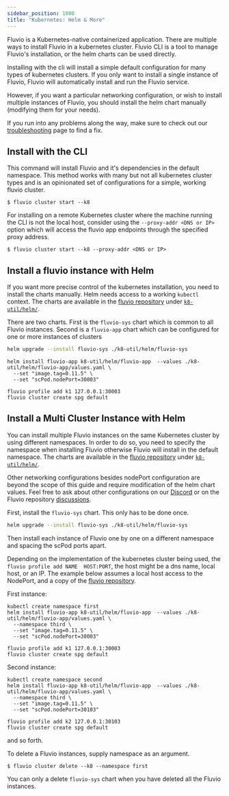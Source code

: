 ```yaml
---
sidebar_position: 1000
title: "Kubernetes: Helm & More"
---
```


Fluvio is a Kubernetes-native containerized application.  There are multiple
ways to install Fluvio in a kubernetes cluster. Fluvio CLI is a tool to manage
Fluvio's installation, or the helm charts can be used directly.

Installing with the cli will install a simple default configuration for many
types of kubernetes clusters. If you only want to install a single instance of
Fluvio, Fluvio will automatically install and run the Fluvio service.

However, if you want a particular networking configuration, or wish to install multiple instances of Fluvio, you should install the helm chart manually (modifying them for your needs).

If you run into any problems along the way, make sure to check out our [troubleshooting] page to find a fix.

## Install with the CLI

This command will install Fluvio and it's dependencies in the default namespace. This method works with many but not all kubernetes cluster types and is an opinionated set of configurations for a simple, working fluvio cluster.

```shell copy="fl"
$ fluvio cluster start --k8
```

For installing on a remote Kubernetes cluster where the machine running the CLI is not the local host, consider using the `--proxy-addr <DNS or IP>` option which will access the fluvio app endpoints through the specified proxy address.

```shell copy="fl"
$ fluvio cluster start --k8 --proxy-addr <DNS or IP>
```

## Install a fluvio instance with Helm

If you want more precise control of the kubernetes installation, you need to install the charts manually.  Helm needs access
to a working `kubectl` context. The charts are available in the [fluvio repository](https://github.com/infinyon/fluvio) under [`k8-util/helm/`](https://github.com/infinyon/fluvio/tree/master/k8-util/helm).

There are two charts. First is the `fluvio-sys` chart which is common to all Fluvio instances. Second is a `fluvio-app` chart which can be configured for one or more instances of clusters

```bash copy="fl"
helm upgrade --install fluvio-sys ./k8-util/helm/fluvio-sys
```


```shell
helm install fluvio-app k8-util/helm/fluvio-app  --values ./k8-util/helm/fluvio-app/values.yaml \
  --set "image.tag=0.11.5" \
  --set "scPod.nodePort=30003"

fluvio profile add k1 127.0.0.1:30003
fluvio cluster create spg default
```

## Install a Multi Cluster Instance with Helm

You can install multiple Fluvio instances on the same Kubernetes cluster by using different namespaces.  In order to do so, you need to specify the namespace when installing Fluvio otherwise Fluvio will install in the default namespace.  The charts are available in the [fluvio repository](https://github.com/infinyon/fluvio) under [`k8-util/helm/`](https://github.com/infinyon/fluvio/tree/master/k8-util/helm).

Other networking configurations besides nodePort configuration are beyond
the scope of this guide and require modification of the helm chart values. Feel free to ask about other configurations on our [Discord](https://discordapp.com/invite/bBG2dTz) or on the Fluvio repository [discussions].

First, install the `fluvio-sys` chart.  This only has to be done once.

```bash copy="fl"
helm upgrade --install fluvio-sys ./k8-util/helm/fluvio-sys
```

Then install each instance of Fluvio one by one on a different namespace and spacing
the scPod ports apart.

Depending on the implementation of the kubernetes cluster being used,
the `fluvio profile add NAME  HOST:PORT`, the host might be a dns name,
local host, or an IP.  The example below assumes a local host access to
the NodePort, and a copy of the [fluvio repository](https://github.com/infinyon/fluvio).


First instance:


```shell
kubectl create namespace first
helm install fluvio-app k8-util/helm/fluvio-app  --values ./k8-util/helm/fluvio-app/values.yaml \
  --namespace third \
  --set "image.tag=0.11.5" \
  --set "scPod.nodePort=30003"

fluvio profile add k1 127.0.0.1:30003
fluvio cluster create spg default
```

Second instance:


```shell
kubectl create namespace second
helm install fluvio-app k8-util/helm/fluvio-app  --values ./k8-util/helm/fluvio-app/values.yaml \
  --namespace third \
  --set "image.tag=0.11.5" \
  --set "scPod.nodePort=30103"

fluvio profile add k2 127.0.0.1:30103
fluvio cluster create spg default
```

and so forth.


To delete a Fluvio instances, supply namespace as an argument.

```shell copy="fl"
$ fluvio cluster delete --k8 --namespace first
```

You can only a delete `fluvio-sys` chart when you have deleted all the Fluvio instances.

[troubleshooting]: fluvio/troubleshooting.mdx
[discussions]: https://github.com/infinyon/fluvio/discussions